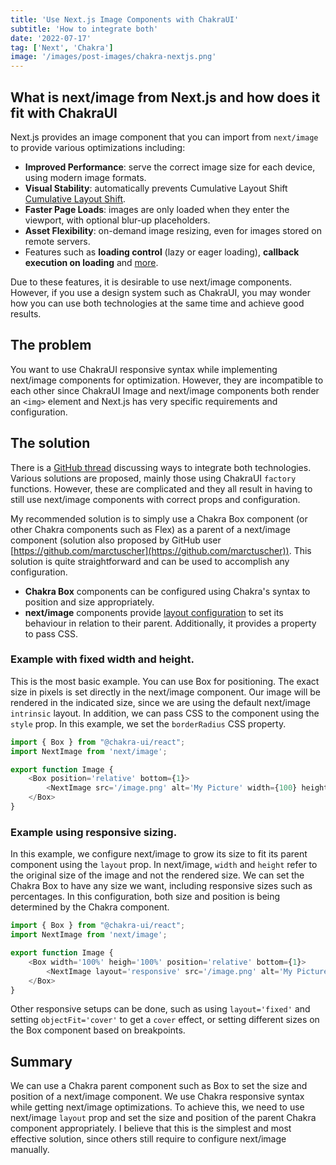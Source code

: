 ```yaml
---
title: 'Use Next.js Image Components with ChakraUI'
subtitle: 'How to integrate both'
date: '2022-07-17'
tag: ['Next', 'Chakra']
image: '/images/post-images/chakra-nextjs.png'
---
```


## What is next/image from Next.js and how does it fit with ChakraUI
Next.js provides an image component that you can import from `next/image` to provide various optimizations including:
* **Improved Performance**: serve the correct image size for each device, using modern image formats.
* **Visual Stability**: automatically prevents Cumulative Layout Shift [Cumulative Layout Shift](https://nextjs.org/learn/seo/web-performance/cls).
* **Faster Page Loads**: images are only loaded when they enter the viewport, with optional blur-up placeholders.
* **Asset Flexibility**: on-demand image resizing, even for images stored on remote servers.
* Features such as **loading control** (lazy or eager loading), **callback execution on loading** and [more](https://nextjs.org/docs/api-reference/next/image).

Due to these features, it is desirable to use next/image components. However, if you use a design system such as ChakraUI, you may wonder how you can use both technologies at the same time and achieve good results.

## The problem
You want to use ChakraUI responsive syntax while implementing next/image components for optimization. However, they are incompatible to each other since ChakraUI Image and next/image components both render an `<img>` element and Next.js has very specific requirements and configuration.

## The solution
There is a [GitHub thread](https://github.com/chakra-ui/chakra-ui/discussions/2475) discussing ways to integrate both technologies. Various solutions are proposed, mainly those using ChakraUI `factory` functions. However, these are complicated and they all result in having to still use next/image components with correct props and configuration.

My recommended solution is to simply use a Chakra Box component (or other Chakra components such as Flex) as a parent of a next/image component (solution also proposed by GitHub user [https://github.com/marctuscher](https://github.com/marctuscher)). This solution is quite straightforward and can be used to accomplish any configuration.

* **Chakra Box** components can be configured using Chakra's syntax to position and size appropriately.
* **next/image** components provide [layout configuration](https://nextjs.org/docs/api-reference/next/image#layout) to set its behaviour in relation to their parent. Additionally, it provides a property to pass CSS.

### Example with fixed width and height.
This is the most basic example. You can use Box for positioning. The exact size in pixels is set directly in the next/image component. Our image will be rendered in the indicated size, since we are using the default next/image `intrinsic` layout. In addition, we can pass CSS to the component using the `style` prop. In this example, we set the `borderRadius` CSS property.

```JavaScript
import { Box } from "@chakra-ui/react";
import NextImage from 'next/image';

export function Image {
    <Box position='relative' bottom={1}>
	    <NextImage src='/image.png' alt='My Picture' width={100} height={100} style={{ borderRadius: '100%' }} />
    </Box>
}
```

### Example using responsive sizing.
In this example, we configure next/image to grow its size to fit its parent component using the `layout` prop. In next/image, `width` and `height` refer to the original size of the image and not the rendered size. We can set the Chakra Box to have any size we want, including responsive sizes such as percentages. In this configuration, both size and position is being determined by the Chakra component.
```JavaScript
import { Box } from "@chakra-ui/react";
import NextImage from 'next/image';

export function Image {
    <Box width='100%' heigh='100%' position='relative' bottom={1}>
	    <NextImage layout='responsive' src='/image.png' alt='My Picture' width={100} height={100} style={{ borderRadius: '100%' }} />
    </Box>
}
```
Other responsive setups can be done, such as using `layout='fixed'` and setting `objectFit='cover'` to get a `cover` effect, or setting different sizes on the Box component based on breakpoints.

## Summary
We can use a Chakra parent component such as Box to set the size and position of a next/image component. We use Chakra responsive syntax while getting next/image optimizations. To achieve this, we need to use next/image `layout` prop and set the size and position of the parent Chakra component appropriately. I believe that this is the simplest and most effective solution, since others still require to configure next/image manually.